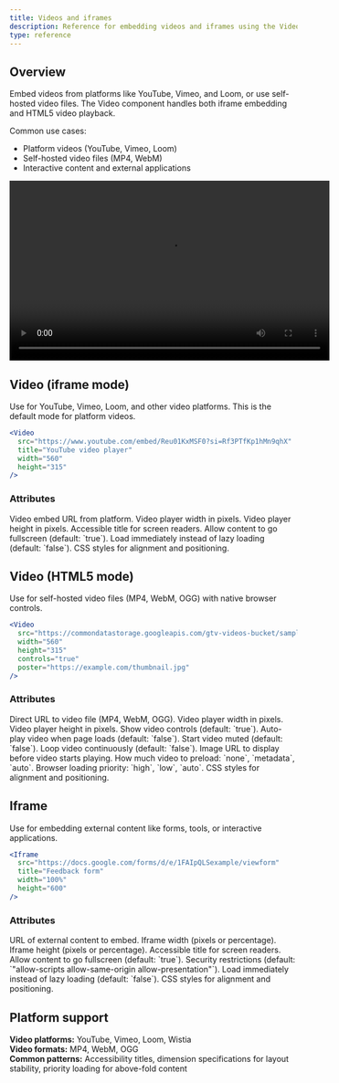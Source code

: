 ```yaml
---
title: Videos and iframes
description: Reference for embedding videos and iframes using the Video and Iframe components.
type: reference
---
```


## Overview

Embed videos from platforms like YouTube, Vimeo, and Loom, or use self-hosted video files. The Video component handles both iframe embedding and HTML5 video playback.

Common use cases:
- Platform videos (YouTube, Vimeo, Loom)
- Self-hosted video files (MP4, WebM)
- Interactive content and external applications

<Video 
  src="https://www.youtube.com/embed/Reu01KxMSF0?si=Rf3PTfKp1hMn9qhX" 
  width="560" 
  height="315"
/>

## Video (iframe mode)

Use for YouTube, Vimeo, Loom, and other video platforms. This is the default mode for platform videos.

````jsx
<Video 
  src="https://www.youtube.com/embed/Reu01KxMSF0?si=Rf3PTfKp1hMn9qhX" 
  title="YouTube video player"
  width="560" 
  height="315"
/>
````

### Attributes

<ParamField path="src" param-type="string" required="true" showLocation="false">
  Video embed URL from platform.
</ParamField>

<ParamField path="width" param-type="string" required="false" showLocation="false">
  Video player width in pixels.
</ParamField>

<ParamField path="height" param-type="string" required="false" showLocation="false">
  Video player height in pixels.
</ParamField>

<ParamField path="title" param-type="string" required="false" showLocation="false">
  Accessible title for screen readers.
</ParamField>

<ParamField path="allow-full-screen" param-type="boolean" required="false" showLocation="false">
  Allow content to go fullscreen (default: `true`).
</ParamField>

<ParamField path="priority" param-type="boolean" required="false" showLocation="false">
  Load immediately instead of lazy loading (default: `false`).
</ParamField>

<ParamField path="style" param-type="string" required="false" showLocation="false">
  CSS styles for alignment and positioning.
</ParamField>

## Video (HTML5 mode)

Use for self-hosted video files (MP4, WebM, OGG) with native browser controls.

````jsx
<Video 
  src="https://commondatastorage.googleapis.com/gtv-videos-bucket/sample/BigBuckBunny.mp4"
  width="560" 
  height="315"
  controls="true"
  poster="https://example.com/thumbnail.jpg"
/>
````

### Attributes

<ParamField path="src" param-type="string" required="true" showLocation="false">
  Direct URL to video file (MP4, WebM, OGG).
</ParamField>

<ParamField path="width" param-type="string" required="false" showLocation="false">
  Video player width in pixels.
</ParamField>

<ParamField path="height" param-type="string" required="false" showLocation="false">
  Video player height in pixels.
</ParamField>

<ParamField path="controls" param-type="boolean" required="false" showLocation="false">
  Show video controls (default: `true`).
</ParamField>

<ParamField path="autoplay" param-type="boolean" required="false" showLocation="false">
  Auto-play video when page loads (default: `false`).
</ParamField>

<ParamField path="muted" param-type="boolean" required="false" showLocation="false">
  Start video muted (default: `false`).
</ParamField>

<ParamField path="loop" param-type="boolean" required="false" showLocation="false">
  Loop video continuously (default: `false`).
</ParamField>

<ParamField path="poster" param-type="string" required="false" showLocation="false">
  Image URL to display before video starts playing.
</ParamField>

<ParamField path="preload" param-type="string" required="false" showLocation="false">
  How much video to preload: `none`, `metadata`, `auto`.
</ParamField>

<ParamField path="fetchPriority" param-type="string" required="false" showLocation="false">
  Browser loading priority: `high`, `low`, `auto`.
</ParamField>

<ParamField path="style" param-type="string" required="false" showLocation="false">
  CSS styles for alignment and positioning.
</ParamField>

## Iframe

Use for embedding external content like forms, tools, or interactive applications.

````jsx
<Iframe 
  src="https://docs.google.com/forms/d/e/1FAIpQLSexample/viewform" 
  title="Feedback form"
  width="100%" 
  height="600"
/>
````

### Attributes

<ParamField path="src" param-type="string" required="true" showLocation="false">
  URL of external content to embed.
</ParamField>

<ParamField path="width" param-type="string" required="false" showLocation="false">
  Iframe width (pixels or percentage).
</ParamField>

<ParamField path="height" param-type="string" required="false" showLocation="false">
  Iframe height (pixels or percentage).
</ParamField>

<ParamField path="title" param-type="string" required="false" showLocation="false">
  Accessible title for screen readers.
</ParamField>

<ParamField path="allow-full-screen" param-type="boolean" required="false" showLocation="false">
  Allow content to go fullscreen (default: `true`).
</ParamField>

<ParamField path="sandbox" param-type="string" required="false" showLocation="false">
  Security restrictions (default: `"allow-scripts allow-same-origin allow-presentation"`).
</ParamField>

<ParamField path="priority" param-type="boolean" required="false" showLocation="false">
  Load immediately instead of lazy loading (default: `false`).
</ParamField>

<ParamField path="style" param-type="string" required="false" showLocation="false">
  CSS styles for alignment and positioning.
</ParamField>

## Platform support

**Video platforms:** YouTube, Vimeo, Loom, Wistia  
**Video formats:** MP4, WebM, OGG  
**Common patterns:** Accessibility titles, dimension specifications for layout stability, priority loading for above-fold content